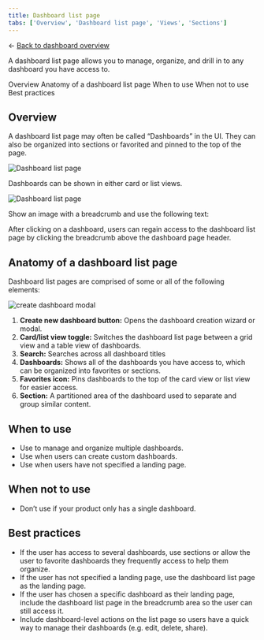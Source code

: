 ```yaml
---
title: Dashboard list page
tabs: ['Overview', 'Dashboard list page', 'Views', 'Sections']
---
```


<- [Back to dashboard overview](https://pages.github.ibm.com/cdai-design/pal/patterns/dashboards/usage)

<PageDescription>

A dashboard list page allows you to manage, organize, and drill in to any dashboard you have access to. 

</PageDescription>

<AnchorLinks>
  <AnchorLink>Overview</AnchorLink>
  <AnchorLink>Anatomy of a dashboard list page</AnchorLink>
  <AnchorLink>When to use</AnchorLink>
  <AnchorLink>When not to use</AnchorLink>
  <AnchorLink>Best practices</AnchorLink>
</AnchorLinks>


## Overview

A dashboard list page may often be called “Dashboards” in the UI. They can also be organized into sections or favorited and pinned to the top of the page. 



<Row>
  <Column colMd={4} colLg={8}>

![Dashboard list page](images/dashboardListHero_grid.png)



</Column>

</Row>

<Caption>

Dashboards can be shown in either card or list views.

</Caption>


<Row>
  <Column colMd={4} colLg={4}>

![Dashboard list page](images/tbd.png)

Show an image with a breadcrumb and use the following text:

</Column>

</Row>



After clicking on a dashboard, users can regain access to the dashboard list page by clicking the breadcrumb above the dashboard page header.




## Anatomy of a dashboard list page

Dashboard list pages are comprised of some or all of the following elements:

<Row>
  <Column colMd={4} colLg={8}>

![create dashboard modal](/images/dashboardListPageAnatomy.png)

</Column>
</Row>

1. **Create new dashboard button:** Opens the dashboard creation wizard or modal.
2. **Card/list view toggle:** Switches the dashboard list page between a grid view and a table view of dashboards.
3. **Search:** Searches across all dashboard titles
4. **Dashboards:** Shows all of the dashboards you have access to, which can be organized into favorites or sections.
5. **Favorites icon:** Pins dashboards to the top of the card view or list view for easier access.
6. **Section:** A partitioned area of the dashboard used to separate and group similar content.


## When to use

- Use to manage and organize multiple dashboards.
- Use when users can create custom dashboards.
- Use when users have not specified a landing page.


## When not to use
- Don’t use if your product only has a single dashboard.


## Best practices
- If the user has access to several dashboards, use sections or allow the user to favorite dashboards they frequently access to help them organize.
- If the user has not specified a landing page, use the dashboard list page as the landing page.
- If the user has chosen a specific dashboard as their landing page, include the dashboard list page in the breadcrumb area so the user can still access it.
- Include dashboard-level actions on the list page so users have a quick way to manage their dashboards (e.g. edit, delete, share).